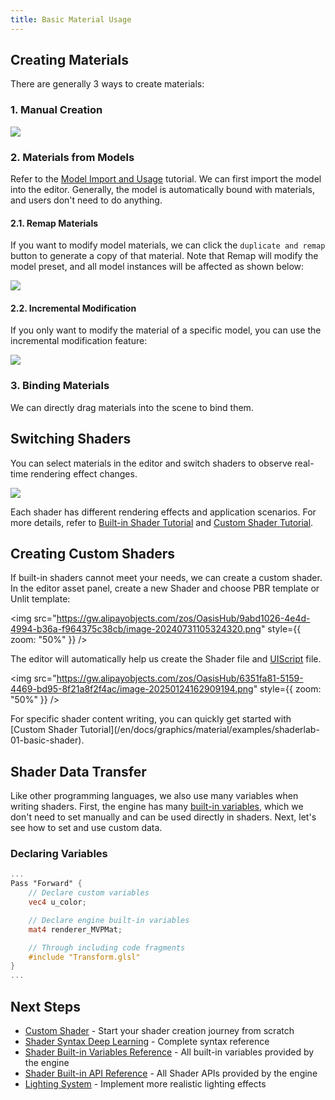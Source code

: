 ```yaml
---
title: Basic Material Usage
---
```


## Creating Materials

There are generally 3 ways to create materials:

### 1. Manual Creation

<Image src="https://gw.alipayobjects.com/zos/OasisHub/b01b0ee2-317e-4acb-8c2f-e07736179d67/image-20240206163405147.png" />

### 2. Materials from Models

Refer to the [Model Import and Usage](/en/docs/graphics/model/use/) tutorial. We can first import the model into the editor. Generally, the model is automatically bound with materials, and users don't need to do anything.

#### 2.1. Remap Materials

If you want to modify model materials, we can click the `duplicate and remap` button to generate a copy of that material. Note that Remap will modify the model preset, and all model instances will be affected as shown below:

<Image src="https://gw.alipayobjects.com/zos/OasisHub/4a41f66e-5523-43f0-a9b5-4028b9d14cbc/2025-01-24%25252015.30.31.gif" />

#### 2.2. Incremental Modification

If you only want to modify the material of a specific model, you can use the incremental modification feature:

<Image src="https://gw.alipayobjects.com/zos/OasisHub/5d2409f2-a7b2-4b5e-9e6a-9845c3358af3/2025-01-24%25252015.32.04.gif" />

### 3. Binding Materials

We can directly drag materials into the scene to bind them.

## Switching Shaders

You can select materials in the editor and switch shaders to observe real-time rendering effect changes.

<Image src="https://gw.alipayobjects.com/zos/OasisHub/cd87c11a-7a68-4cde-a19a-40cff943e878/2025-02-10%25252017.05.33.gif" />

Each shader has different rendering effects and application scenarios. For more details, refer to [Built-in Shader Tutorial](/en/docs/graphics/material/builtinShaders/pbr/) and [Custom Shader Tutorial](/en/docs/graphics/material/examples/shaderlab-01-basic-shader).

## Creating Custom Shaders
If built-in shaders cannot meet your needs, we can create a custom shader. In the editor asset panel, create a new Shader and choose PBR template or Unlit template:

<img
  src="https://gw.alipayobjects.com/zos/OasisHub/9abd1026-4e4d-4994-b36a-f964375c38cb/image-20240731105324320.png"
  style={{ zoom: "50%" }}
/>

The editor will automatically help us create the Shader file and [UIScript](/en/docs/graphics/material/shader/#uiscript-script-system) file.

<img
  src="https://gw.alipayobjects.com/zos/OasisHub/6351fa81-5159-4469-bd95-8f21a8f2f4ac/image-20250124162909194.png"
  style={{ zoom: "50%" }}
/>

<Callout type="info">
For specific shader content writing, you can quickly get started with [Custom Shader Tutorial](/en/docs/graphics/material/examples/shaderlab-01-basic-shader).
</Callout>

## Shader Data Transfer

Like other programming languages, we also use many variables when writing shaders. First, the engine has many [built-in variables](/en/docs/graphics/material/variables), which we don't need to set manually and can be used directly in shaders. Next, let's see how to set and use custom data.

### Declaring Variables
```glsl showLineNumbers
...
Pass "Forward" {
    // Declare custom variables
    vec4 u_color;

    // Declare engine built-in variables
    mat4 renderer_MVPMat;

    // Through including code fragments
    #include "Transform.glsl"
}
...
```

## Next Steps
- [Custom Shader](/en/docs/graphics/material/examples/shaderlab-01-basic-shader) - Start your shader creation journey from scratch
- [Shader Syntax Deep Learning](/en/docs/graphics/material/shader) - Complete syntax reference
- [Shader Built-in Variables Reference](/en/docs/graphics/material/variables) - All built-in variables provided by the engine
- [Shader Built-in API Reference](/en/docs/graphics/material/shaderAPI) - All Shader APIs provided by the engine
- [Lighting System](/en/docs/graphics/light/light) - Implement more realistic lighting effects